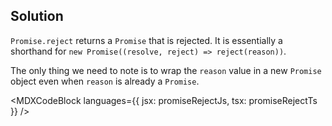 

## Solution

`Promise.reject` returns a `Promise` that is rejected. It is essentially a shorthand for `new Promise((resolve, reject) => reject(reason))`.

The only thing we need to note is to wrap the `reason` value in a new `Promise` object even when `reason` is already a `Promise`.

<MDXCodeBlock languages={{ jsx: promiseRejectJs, tsx: promiseRejectTs }} />
